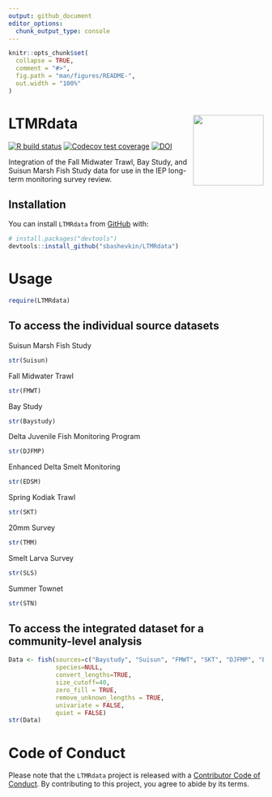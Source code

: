 ```yaml
---
output: github_document
editor_options: 
  chunk_output_type: console
---
```


<!-- README.md is generated from README.Rmd. Please edit that file -->

```r
knitr::opts_chunk$set(
  collapse = TRUE,
  comment = "#>",
  fig.path = "man/figures/README-",
  out.width = "100%"
)
```

# LTMRdata <img src='man/figures/logo.jpg' align="right" height="139" />

<!-- badges: start -->
[![R build status](https://github.com/sbashevkin/LTMRdata/workflows/R-CMD-check/badge.svg)](https://github.com/sbashevkin/LTMRdata/actions)
[![Codecov test coverage](https://codecov.io/gh/sbashevkin/LTMRdata/branch/master/graph/badge.svg)](https://codecov.io/gh/sbashevkin/LTMRdata?branch=master)
[![DOI](https://zenodo.org/badge/250588599.svg)](https://zenodo.org/badge/latestdoi/250588599)
<!-- badges: end -->

Integration of the Fall Midwater Trawl, Bay Study, and Suisun Marsh Fish Study data for use in the IEP long-term monitoring survey review.

## Installation

You can install `LTMRdata` from [GitHub](https://github.com/) with:

``` r
# install.packages("devtools")
devtools::install_github("sbashevkin/LTMRdata")
```

# Usage

```r
require(LTMRdata)
```

## To access the individual source datasets

Suisun Marsh Fish Study
```r
str(Suisun)
```

Fall Midwater Trawl
```r
str(FMWT)
```

Bay Study
```r
str(Baystudy)
```

Delta Juvenile Fish Monitoring Program
```r
str(DJFMP)
```

Enhanced Delta Smelt Monitoring
```r
str(EDSM)
```

Spring Kodiak Trawl
```r
str(SKT)
```

20mm Survey
```r
str(TMM)
```

Smelt Larva Survey
```r
str(SLS)
```

Summer Townet
```r
str(STN)
```

## To access the integrated dataset for a community-level analysis

```r
Data <- fish(sources=c("Baystudy", "Suisun", "FMWT", "SKT", "DJFMP", "EDSM", "TMM", "SLS", "STN"),
             species=NULL,
             convert_lengths=TRUE,
             size_cutoff=40,
             zero_fill = TRUE,
             remove_unknown_lengths = TRUE,
             univariate = FALSE,
             quiet = FALSE)
str(Data)
```

# Code of Conduct

Please note that the `LTMRdata` project is released with a
[Contributor Code of Conduct](CODE_OF_CONDUCT.md).
By contributing to this project, you agree to abide by its terms.
